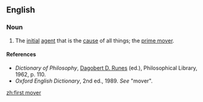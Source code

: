 ==English==

===Noun===
{{en-noun|head=[[first]] [[mover]]}}

# {{context|philosophy|lang=en}} The [[initial]] [[agent]] that is the [[cause]] of all things; the [[prime mover]].

====References====
* ''Dictionary of Philosophy'', [[w:Dagobert D. Runes|Dagobert D. Runes]] (ed.), Philosophical Library, 1962, p. 110.
* ''Oxford English Dictionary'', 2nd ed., 1989. ''See'' "mover".

[[zh:first mover]]